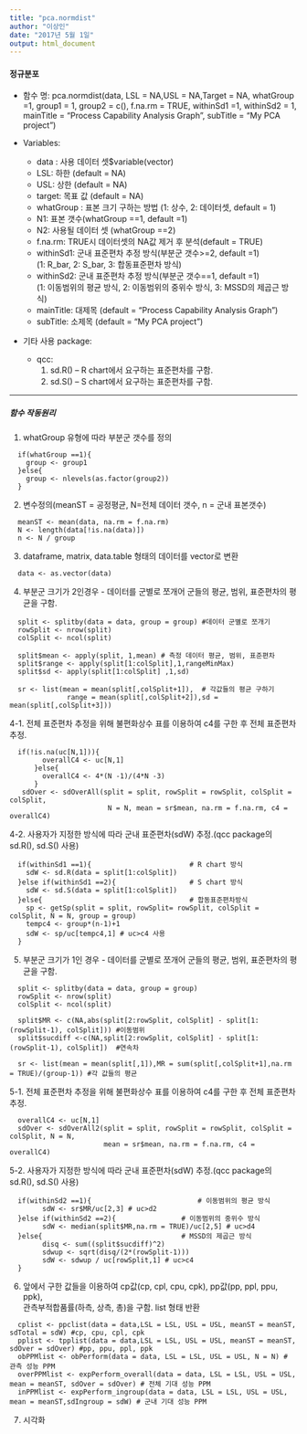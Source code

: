 ---
title: "pca.normdist"
author: "이상인"
date: "2017년 5월 1일"
output: html_document
---

#### **정규분포**

  * 함수 명: pca.normdist(data, LSL = NA,USL = NA,Target = NA, whatGroup =1, group1 = 1, group2 = c(),
                         f.na.rm = TRUE, withinSd1 =1, withinSd2 = 1,  
                         mainTitle = "Process Capability Analysis Graph", subTitle = "My PCA project")


  * Variables:  
    -	data : 사용 데이터 셋$variable(vector)
    -	LSL: 하한 (default = NA)
    -	USL: 상한 (default = NA)
    -	target: 목표 값 (default = NA)
    - whatGroup : 표본 크기 구하는 방법 (1: 상수, 2: 데이터셋, default = 1)
    - N1: 표본 갯수(whatGroup ==1, default =1)
    - N2: 사용될 데이터 셋 (whatGroup ==2)
    - f.na.rm: TRUE시 데이터셋의 NA값 제거 후 분석(default = TRUE)
    - withinSd1: 군내 표준편차 추정 방식(부분군 갯수>=2, default =1)  
                    (1: R_bar, 2: S_bar, 3: 합동표준편차 방식)  
    - withinSd2: 군내 표준편차 추정 방식(부분군 갯수==1, default =1)  
                    (1: 이동범위의 평균 방식, 2: 이동범위의 중위수 방식, 3: MSSD의 제곱근 방식)
    -	mainTitle: 대제목 (default = “Process Capability Analysis Graph”)
    -	subTitle: 소제목 (default = “My PCA project”)
  
  * 기타 사용 package:
    -	qcc: 
        1. sd.R() – R chart에서 요구하는 표준편차를 구함.
        2. sd.S() – S chart에서 요구하는 표준편차를 구함.  

***

##### **함수 작동원리**  
  
1. whatGroup 유형에 따라 부분군 갯수를 정의  

```
  if(whatGroup ==1){
    group <- group1
  }else{
    group <- nlevels(as.factor(group2))
  }
```
2. 변수정의(meanST = 공정평균, N=전체 데이터 갯수, n = 군내 표본갯수)  

```
  meanST <- mean(data, na.rm = f.na.rm)
  N <- length(data[!is.na(data)])
  n <- N / group
```
3. dataframe, matrix, data.table 형태의 데이터를 vector로 변환

```
  data <- as.vector(data)
```

4. 부분군 크기가 2인경우 - 데이터를 군별로 쪼개어 군들의 평균, 범위, 표준편차의 평균을 구함.  

```
  split <- splitby(data = data, group = group) #데이터 군별로 쪼개기
  rowSplit <- nrow(split)
  colSplit <- ncol(split)

  split$mean <- apply(split, 1,mean) # 측정 데이터 평균, 범위, 표준편차
  split$range <- apply(split[1:colSplit],1,rangeMinMax)
  split$sd <- apply(split[1:colSplit] ,1,sd)
  
  sr <- list(mean = mean(split[,colSplit+1]),  # 각값들의 평균 구하기  
              range = mean(split[,colSplit+2]),sd = mean(split[,colSplit+3]))
```
4-1. 전체 표준편차 추정을 위해 불편화상수 표를 이용하여 c4를 구한 후 전체 표준편차 추정.  

```
  if(!is.na(uc[N,1])){
        overallC4 <- uc[N,1]
      }else{
        overallC4 <- 4*(N -1)/(4*N -3)
      }
   sdOver <- sdOverAll(split = split, rowSplit = rowSplit, colSplit = colSplit,
                        N = N, mean = sr$mean, na.rm = f.na.rm, c4 = overallC4)
```
4-2. 사용자가 지정한 방식에 따라 군내 표준편차(sdW) 추정.(qcc package의 sd.R(), sd.S() 사용)  

```
  if(withinSd1 ==1){                        # R chart 방식
    sdW <- sd.R(data = split[1:colSplit])
  }else if(withinSd1 ==2){                  # S chart 방식
    sdW <- sd.S(data = split[1:colSplit])
  }else{                                    # 합동표준편차방식
    sp <- getSp(split = split, rowSplit= rowSplit, colSplit = colSplit, N = N, group = group)
    tempc4 <- group*(n-1)+1
    sdW <- sp/uc[tempc4,1] # uc>c4 사용
  }
```
5. 부분군 크기가 1인 경우 - 데이터를 군별로 쪼개어 군들의 평균, 범위, 표준편차의 평균을 구함. 

```
  split <- splitby(data = data, group = group)
  rowSplit <- nrow(split)
  colSplit <- ncol(split)
  
  split$MR <- c(NA,abs(split[2:rowSplit, colSplit] - split[1:(rowSplit-1), colSplit])) #이동범위
  split$sucdiff <-c(NA,split[2:rowSplit, colSplit] - split[1:(rowSplit-1), colSplit])  #연속차

  sr <- list(mean = mean(split[,1]),MR = sum(split[,colSplit+1],na.rm = TRUE)/(group-1)) #각 값들의 평균
```
5-1. 전체 표준편차 추정을 위해 불편화상수 표를 이용하여 c4를 구한 후 전체 표준편차 추정.  

```
  overallC4 <- uc[N,1]
  sdOver <- sdOverAll2(split = split, rowSplit = rowSplit, colSplit = colSplit, N = N,
                       mean = sr$mean, na.rm = f.na.rm, c4 = overallC4)
```
5-2. 사용자가 지정한 방식에 따라 군내 표준편차(sdW) 추정.(qcc package의 sd.R(), sd.S() 사용)  

```
  if(withinSd2 ==1){                          # 이동범위의 평균 방식
        sdW <- sr$MR/uc[2,3] # uc>d2
  }else if(withinSd2 ==2){                # 이동범위의 중위수 방식
        sdW <- median(split$MR,na.rm = TRUE)/uc[2,5] # uc>d4
  }else{                                  # MSSD의 제곱근 방식
        disq <- sum((split$sucdiff)^2)
        sdwup <- sqrt(disq/(2*(rowSplit-1)))
        sdW <- sdwup / uc[rowSplit,1] # uc>c4
  }
```
6. 앞에서 구한 값들을 이용하여 cp값(cp, cpl, cpu, cpk), pp값(pp, ppl, ppu, ppk),  
   관측부적합품률(하측, 상측, 총)을 구함. list 형태 반환
   
```
  cplist <- ppclist(data = data,LSL = LSL, USL = USL, meanST = meanST, sdTotal = sdW) #cp, cpu, cpl, cpk
  pplist <- tpplist(data = data,LSL = LSL, USL = USL, meanST = meanST, sdOver = sdOver) #pp, ppu, ppl, ppk
  obPPMlist <- obPerform(data = data, LSL = LSL, USL = USL, N = N) # 관측 성능 PPM
  overPPMlist <- expPerform_overall(data = data, LSL = LSL, USL = USL, mean = meanST, sdOver = sdOver) # 전체 기대 성능 PPM
  inPPMlist <- expPerform_ingroup(data = data, LSL = LSL, USL = USL, mean = meanST,sdIngroup = sdW) # 군내 기대 성능 PPM

```
7. 시각화  


